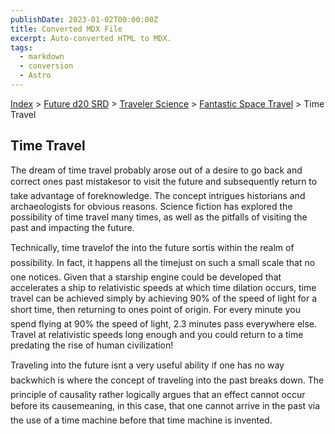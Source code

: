 ```yaml
---
publishDate: 2023-01-02T00:00:00Z
title: Converted MDX File
excerpt: Auto-converted HTML to MDX.
tags:
  - markdown
  - conversion
  - Astro
---
```






[Index](-index) > [Future d20 SRD](future-d20-srd-index) > [Traveler Science](future-d20-srd-traveler-science-index) > [Fantastic Space Travel](future-d20-srd-traveler-science-fantastic-space-travel-index) > Time Travel




## Time Travel


The dream of time travel probably arose out of a desire to go back and correct ones past mistakesor to visit the future and subsequently return to take advantage of foreknowledge. The concept intrigues historians and archaeologists for obvious reasons. Science fiction has explored the possibility of time travel many times, as well as the pitfalls of visiting the past and impacting the future.


Technically, time travelof the into the future sortis within the realm of possibility. In fact, it happens all the timejust on such a small scale that no one notices. Given that a starship engine could be developed that accelerates a ship to relativistic speeds at which time dilation occurs, time travel can be achieved simply by achieving 90% of the speed of light for a short time, then returning to ones point of origin. For every minute you spend flying at 90% the speed of light, 2.3 minutes pass everywhere else. Travel at relativistic speeds long enough and you could return to a time predating the rise of human civilization!


Traveling into the future isnt a very useful ability if one has no way backwhich is where the concept of traveling into the past breaks down. The principle of causality rather logically argues that an effect cannot occur before its causemeaning, in this case, that one cannot arrive in the past via the use of a time machine before that time machine is invented.



